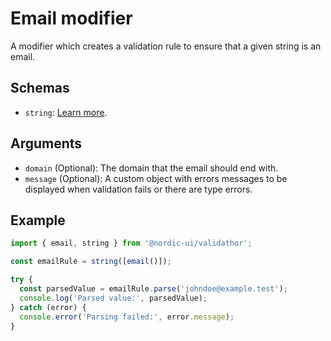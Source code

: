 # Email modifier

A modifier which creates a validation rule to ensure that a given string is an email.

## Schemas

- `string`: [Learn more](/schemas/string).

## Arguments

- `domain` (Optional): The domain that the email should end with.
- `message` (Optional): A custom object with errors messages to be displayed when validation fails or there are type errors.

## Example

```ts
import { email, string } from '@nordic-ui/validathor';

const emailRule = string([email()]);

try {
  const parsedValue = emailRule.parse('johndoe@example.test');
  console.log('Parsed value:', parsedValue);
} catch (error) {
  console.error('Parsing failed:', error.message);
}
```